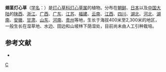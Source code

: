 {{Speciesbox 
| genus = Juncus
| species = alatus
| authority = Franch. et Savat.
}}
'''翅茎灯心草'''（[[学名|学名]]：{{lang|la|''Juncus alatus''}}）是[[灯心草科|灯心草科]][[灯心草属|灯心草属]]的植物。分布在[[朝鲜|朝鲜]]、[[日本|日本]]以及[[中国大陆|中国大陆]]的[[陕西|陕西]]、[[浙江|浙江]]、[[广西|广西]]、[[广东|广东]]、[[江苏|江苏]]、[[福建|福建]]、[[云南|云南]]、[[江西|江西]]、[[四川|四川]]、[[湖北|湖北]]、[[河北|河北]]、[[湖南|湖南]]、[[安徽|安徽]]、[[甘肃|甘肃]]、[[山东|山东]]、[[河南|河南]]、[[贵州|贵州]]等地，生长于海拔400米至2,300米的地区，一般生长在湿草地、水边、田边和山坡林下荫湿处，目前尚未由人工引种栽培。

== 参考文献 ==
<div class="references-small">
* {{cite web| url =http://www.bioinfo.cn/db05/KmzwSpecies.php?action=view&id=11507| title =翅茎灯心草| work =《中国高等植物数据库全库》| publisher =中国科学院微生物研究所| author =昆明植物研究所| accessdate =2009-02-24| deadurl =yes| archiveurl =https://web.archive.org/web/20160305101812/http://www.bioinfo.cn/db05/KmzwSpecies.php?action=view&id=11507| archivedate =2016-03-05}}
</div>
{{Taxonbar|from=Q15227615}}

[[Category:灯心草属|C]]


{{植物小作品}}